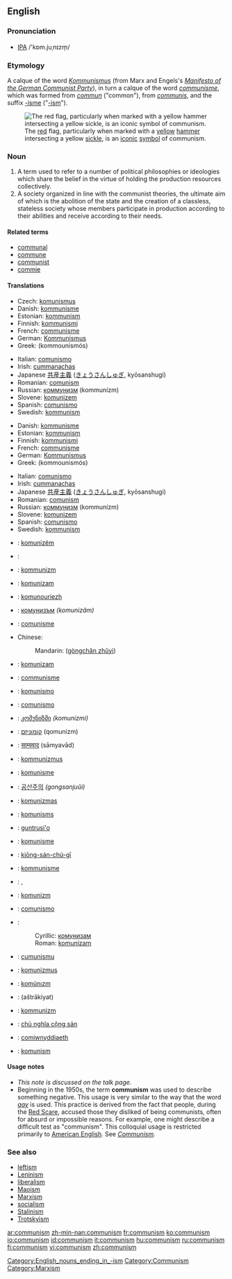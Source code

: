 {{see|Communism}}

==English==
{{wikipedia}}
===Pronunciation===
* [[IPA]] /'kɒm.juˌnɪzm̩/

===Etymology===
A calque of the {{G.}} word ''[[Kommunismus]]'' (from Marx and Engels's ''[http://www.marxists.org/archive/marx/works/1848/communist-manifesto/index.htm Manifesto of the German Communist Party]''), in turn a calque of the {{F.}} word ''[[communisme]]'', which was formed from ''[[commun]]'' ("common"), from {{L.}} ''[[communis]]'', and the suffix [[-isme]] ("[[-ism]]").

[[Image:Hammer_and_sickle.svg|thumb|right|The [[red]] flag, particularly when marked with a [[yellow]] [[hammer]] intersecting a yellow [[sickle]], is an [[icon]]ic [[symbol]] of communism.]]

===Noun===
{{en-noun|-}}

# A term used to refer to a number of political philosophies or ideologies which share the belief in the virtue of holding the production resources collectively. 
# A society organized in line with the communist theories, the ultimate aim of which is the abolition of the state and the creation of a classless, stateless society whose members participate in production according to their abilities and receive according to their needs.
[[Category:English_nouns_ending_in_-ism]]

====Related terms====
*[[communal]]
*[[commune]]
*[[communist]]
*[[commie]]

====Translations====
{{trans-top|philosophy}}
*Czech: [[komunismus#Czech|komunismus]] {{m}}
*Danish: [[kommunisme]] {{c}}
*Estonian: [[kommunism]]
*Finnish: [[kommunismi]]
*French: [[communisme]]
*German: [[Kommunismus]] {{m}}
*Greek: {{t|el|κομμουνισμός|m}} (kommounismós)
{{trans-mid}}
*Italian: [[comunismo]] {{m}}
*Irish: [[cummanachas]] {{m}}
*Japanese [[共産主義]] ([[きょうさんしゅぎ]], kyōsanshugi)
*Romanian: [[comunism]] {{n}}
*Russian: [[коммунизм]] (kommunízm) {{m}}
*Slovene: [[komunizem]] {{m}}
*Spanish: [[comunismo]] {{m}}
*Swedish: [[kommunism]] {{c}}
{{trans-bottom}}

{{trans-top|society}}
*Danish: [[kommunisme]] {{c}}
*Estonian: [[kommunism]]
*Finnish: [[kommunismi]]
*French: [[communisme]]
*German: [[Kommunismus]] {{m}}
*Greek: {{t|el|κομμουνισμός|m}} (kommounismós)
{{trans-mid}}
*Italian: [[comunismo]] {{m}}
*Irish: [[cummanachas]] {{m}}
*Japanese [[共産主義]] ([[きょうさんしゅぎ]], kyōsanshugi)
*Romanian: [[comunism]] {{n}}
*Russian: [[коммунизм]] (kommunízm) {{m}}
*Slovene: [[komunizem]] {{m}}
*Spanish: [[comunismo]] {{m}}
*Swedish: [[kommunism]] {{c}}
{{trans-bottom}}

{{checktrans}}
{{trans-top|translations to be checked}}
*{{ttbc|Albanian}}: [[komunizëm]]
*{{ttbc|Arabic}}: {{ARchar|[[شيوعية]]}}
*{{ttbc|Azerbaijani}}: [[kommunizm]]
*{{ttbc|Bosnian}}: [[komunizam]] {{m}}
*{{ttbc|Breton}}: [[komunouriezh]]
*{{ttbc|Bulgarian}}: [[комунизъм]] ''(komunizăm)''
*{{ttbc|Catalan}}: [[comunisme]]
*Chinese:
*:Mandarin: {{zh-ts|共產主義|共产主义}} ([[gòngchǎn zhǔyì]])
*{{ttbc|Croatian}}: [[komunizam]] {{m}}
*{{ttbc|Dutch}}: [[communisme]]
*{{ttbc|Esperanto}}: [[komunismo]]
*{{ttbc|Galician}}: [[comunismo]]
*{{ttbc|Georgian}}: [[კომუნიზმი]] ''(komunizmi)''
*{{ttbc|Hebrew}}: [[קומוניזם]] (qomunizm)
*{{ttbc|Hindi}}: [[साम्यवाद]] (sāmyavād)
*{{ttbc|Hungarian}}: [[kommunizmus]]
*{{ttbc|Indonesian}}: [[komunisme]]
*{{ttbc|Korean}}: [[공산주의]] ''(gongsanjuŭi)''
*{{ttbc|Lithuanian}}: [[komunizmas]]
*{{ttbc|Latvian}}: [[komunisms]]
*{{ttbc|Lojban}}: [[guntrusi'o]]
*{{ttbc|Malay}}: [[komunisme]]
*{{ttbc|Min Nan}}: [[kiōng-sán-chú-gī]]
*{{ttbc|Norwegian}}: [[kommunisme]]
*{{ttbc|Persian}}: {{FAchar|[[کمونیسم]]}}, {{FAchar|[[اصول اشتراکی]]}}
*{{ttbc|Polish}}: [[komunizm]]
*{{ttbc|Portuguese}}: [[comunismo]]
*{{ttbc|Serbian}}:
*:Cyrillic: [[комунизам]] {{m}}
*:Roman: [[komunizam#Serbian|komunizam]] {{m}}
*{{ttbc|Sicilian}}: [[cumunismu]]
*{{ttbc|Slovak}}: [[komunizmus]]
*{{ttbc|Turkish}}: [[komünızm]]
*{{ttbc|Urdu}}: {{URchar|[[اشتراکیت]]}} (aštrākiyat)
*{{ttbc|Uyghur}}: [[kommunizm]]
*{{ttbc|Vietnamese}}: [[chủ nghĩa cộng sản]]
*{{ttbc|Welsh}}: [[comiwnyddiaeth]]
*{{ttbc|Yiddish}}: [[komunism]]
{{trans-bottom}}

====Usage notes====
*''This note is discussed on the talk page.''
*Beginning in the 1950s, the term '''communism''' was used to describe something negative. This usage is very similar to the way that the word ''[[gay]]'' is used. This practice is derived from the fact that people, during the [[Wikipedia:Red Scare|Red Scare]], accused those they disliked of being communists, often for absurd or impossible reasons. For example, one might describe a difficult test as "communism". This colloquial usage is restricted primarily to [[American English]]. See ''[[Communism]]''.

===See also===
*[[leftism]]
*[[Leninism]]
*[[liberalism]]
*[[Maoism]]
*[[Marxism]]
*[[socialism]]
*[[Stalinism]]
*[[Trotskyism]]

[[Category:Communism]]
[[Category:Marxism]]

[[ar:communism]]
[[zh-min-nan:communism]]
[[fr:communism]]
[[ko:communism]]
[[io:communism]]
[[id:communism]]
[[it:communism]]
[[hu:communism]]
[[ru:communism]]
[[fi:communism]]
[[vi:communism]]
[[zh:communism]]